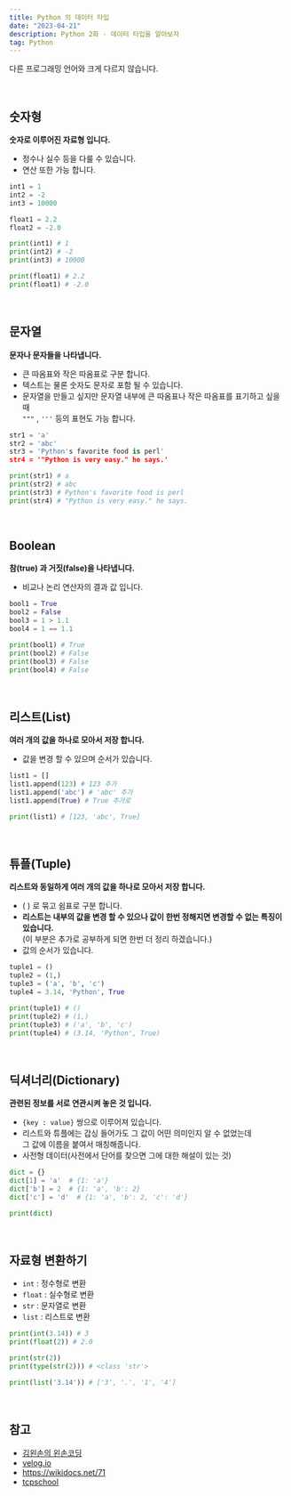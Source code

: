 ```yaml
---
title: Python 의 데이터 타입
date: "2023-04-21"
description: Python 2화 - 데이터 타입을 알아보자
tag: Python
---
```


다른 프로그래밍 언어와 크게 다르지 않습니다.

<br />

## 숫자형

**숫자로 이루어진 자료형 입니다.**

-   정수나 실수 등을 다룰 수 있습니다.
-   연산 또한 가능 합니다.

```python
int1 = 1
int2 = -2
int3 = 10000

float1 = 2.2
float2 = -2.0

print(int1) # 1
print(int2) # -2
print(int3) # 10000

print(float1) # 2.2
print(float1) # -2.0
```

<br />

## 문자열

**문자나 문자들을 나타냅니다.**

-   큰 따옴표와 작은 따옴표로 구분 합니다.
-   텍스트는 물론 숫자도 문자로 포함 될 수 있습니다.
-   문자열을 만들고 싶지만 문자열 내부에 큰 따옴표나 작은 따옴표를 표기하고 싶을 때 <br/> `"""` , `'''` 등의 표현도 가능 합니다.

```python
str1 = 'a'
str2 = 'abc'
str3 = 'Python's favorite food is perl'
str4 = '"Python is very easy." he says.'

print(str1) # a
print(str2) # abc
print(str3) # Python's favorite food is perl
print(str4) # "Python is very easy." he says.
```

<br />

## Boolean

**참(true) 과 거짓(false)을 나타냅니다.**

-   비교나 논리 연산자의 결과 값 입니다.

```python
bool1 = True
bool2 = False
bool3 = 1 > 1.1
bool4 = 1 == 1.1

print(bool1) # True
print(bool2) # False
print(bool3) # False
print(bool4) # False
```

<br />

## 리스트(List)

**여러 개의 값을 하나로 모아서 저장 합니다.**

-   값을 변경 할 수 있으며 순서가 있습니다.

```python
list1 = []
list1.append(123) # 123 추가
list1.append('abc') # 'abc' 추가
list1.append(True) # True 추가로

print(list1) # [123, 'abc', True]
```

<br />

## 튜플(Tuple)

**리스트와 동일하게 여러 개의 값을 하나로 모아서 저장 합니다.**

-   ( ) 로 묶고 쉼표로 구분 합니다.
-   **리스트는 내부의 값을 변경 할 수 있으나 값이 한번 정해지면 변경할 수 없는 특징이 있습니다.** <br/>
    (이 부분은 추가로 공부하게 되면 한번 더 정리 하겠습니다.)
-   값의 순서가 있습니다.

```python
tuple1 = ()
tuple2 = (1,)
tuple3 = ('a', 'b', 'c')
tuple4 = 3.14, 'Python', True

print(tuple1) # ()
print(tuple2) # (1,)
print(tuple3) # ('a', 'b', 'c')
print(tuple4) # (3.14, 'Python', True)
```

<br />

## 딕셔너리(Dictionary)

**관련된 정보를 서로 연관시켜 놓은 것 입니다.**

-   `{key : value}` 쌍으로 이루어져 있습니다.
-   리스트와 튜플에는 갑싱 들어가도 그 값이 어떤 의미인지 알 수 없었는데 <br/>
    그 값에 이름을 붙여서 매칭해줍니다.
-   사전형 데이터(사전에서 단어를 찾으면 그에 대한 해설이 있는 것)

```python
dict = {}
dict[1] = 'a'  # {1: 'a'}
dict['b'] = 2  # {1: 'a', 'b': 2}
dict['c'] = 'd'  # {1: 'a', 'b': 2, 'c': 'd'}

print(dict)
```

<br />

## 자료형 변환하기

-   `int` : 정수형로 변환
-   `float` : 실수형로 변환
-   `str` : 문자열로 변환
-   `list` : 리스트로 변환

```python
print(int(3.14)) # 3
print(float(2)) # 2.0

print(str(2))
print(type(str(2))) # <class 'str'>

print(list('3.14')) # ['3', '.', '1', '4']
```

<br />

## 참고

-   [김왼손의 왼손코딩](https://www.inflearn.com/course/%ED%8C%8C%EC%9D%B4%EC%8D%AC-%EA%B8%B0%EC%B4%88-%EA%B0%95%EC%A2%8C)
-   [velog.io](https://velog.io/@sunnamgung8/%ED%8C%8C%EC%9D%B4%EC%8D%AC-%ED%8A%9C%ED%94%8Ctuple)
-   https://wikidocs.net/71
-   [tcpschool](http://www.tcpschool.com/python/types_dictionary)
